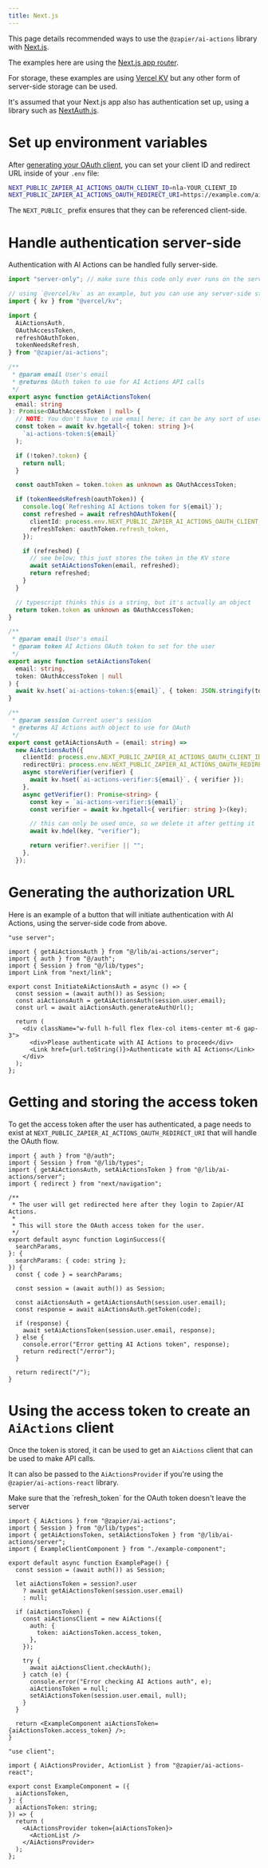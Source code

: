 ```yaml
---
title: Next.js
---
```


This page details recommended ways to use the `@zapier/ai-actions` library with [Next.js](https://nextjs.org/).

The examples here are using the [Next.js app router](https://nextjs.org/docs/app).

For storage, these examples are using [Vercel KV](https://vercel.com/docs/storage/vercel-kv) but any other form of server-side storage can be used.

It's assumed that your Next.js app also has authentication set up, using a library such as [NextAuth.js](https://next-auth.js.org/).

# Set up environment variables

After [generating your OAuth client](/guides/libraries/nodejs/authentication#getting-an-oauth-token), you can set your client ID and redirect URL inside of your `.env` file:

```sh .env
NEXT_PUBLIC_ZAPIER_AI_ACTIONS_OAUTH_CLIENT_ID=nla-YOUR_CLIENT_ID
NEXT_PUBLIC_ZAPIER_AI_ACTIONS_OAUTH_REDIRECT_URI=https://example.com/ai-actions-auth-callback
```

The `NEXT_PUBLIC_` prefix ensures that they can be referenced client-side.

# Handle authentication server-side

Authentication with AI Actions can be handled fully server-side.

```ts @/lib/ai-actions/server.ts
import "server-only"; // make sure this code only ever runs on the server

// using `@vercel/kv` as an example, but you can use any server-side storage
import { kv } from "@vercel/kv";

import {
  AiActionsAuth,
  OAuthAccessToken,
  refreshOAuthToken,
  tokenNeedsRefresh,
} from "@zapier/ai-actions";

/**
 * @param email User's email
 * @returns OAuth token to use for AI Actions API calls
 */
export async function getAiActionsToken(
  email: string
): Promise<OAuthAccessToken | null> {
  // NOTE: You don't have to use email here; it can be any sort of user identifier
  const token = await kv.hgetall<{ token: string }>(
    `ai-actions-token:${email}`
  );

  if (!token?.token) {
    return null;
  }

  const oauthToken = token.token as unknown as OAuthAccessToken;

  if (tokenNeedsRefresh(oauthToken)) {
    console.log(`Refreshing AI Actions token for ${email}`);
    const refreshed = await refreshOAuthToken({
      clientId: process.env.NEXT_PUBLIC_ZAPIER_AI_ACTIONS_OAUTH_CLIENT_ID!,
      refreshToken: oauthToken.refresh_token,
    });

    if (refreshed) {
      // see below; this just stores the token in the KV store
      await setAiActionsToken(email, refreshed);
      return refreshed;
    }
  }

  // typescript thinks this is a string, but it's actually an object
  return token.token as unknown as OAuthAccessToken;
}

/**
 * @param email User's email
 * @param token AI Actions OAuth token to set for the user
 */
export async function setAiActionsToken(
  email: string,
  token: OAuthAccessToken | null
) {
  await kv.hset(`ai-actions-token:${email}`, { token: JSON.stringify(token) });
}

/**
 * @param session Current user's session
 * @returns AI Actions auth object to use for OAuth
 */
export const getAiActionsAuth = (email: string) =>
  new AiActionsAuth({
    clientId: process.env.NEXT_PUBLIC_ZAPIER_AI_ACTIONS_OAUTH_CLIENT_ID!,
    redirectUri: process.env.NEXT_PUBLIC_ZAPIER_AI_ACTIONS_OAUTH_REDIRECT_URI!,
    async storeVerifier(verifier) {
      await kv.hset(`ai-actions-verifier:${email}`, { verifier });
    },
    async getVerifier(): Promise<string> {
      const key = `ai-actions-verifier:${email}`;
      const verifier = await kv.hgetall<{ verifier: string }>(key);

      // this can only be used once, so we delete it after getting it
      await kv.hdel(key, "verifier");

      return verifier?.verifier || "";
    },
  });
```

# Generating the authorization URL

Here is an example of a button that will initiate authentication with AI Actions, using the server-side code from above.

```tsx initiate-ai-actions-auth.tsx
"use server";

import { getAiActionsAuth } from "@/lib/ai-actions/server";
import { auth } from "@/auth";
import { Session } from "@/lib/types";
import Link from "next/link";

export const InitiateAiActionsAuth = async () => {
  const session = (await auth()) as Session;
  const aiActionsAuth = getAiActionsAuth(session.user.email);
  const url = await aiActionsAuth.generateAuthUrl();

  return (
    <div className="w-full h-full flex flex-col items-center mt-6 gap-3">
      <div>Please authenticate with AI Actions to proceed</div>
      <Link href={url.toString()}>Authenticate with AI Actions</Link>
    </div>
  );
};
```

# Getting and storing the access token

To get the access token after the user has authenticated, a page needs to exist at `NEXT_PUBLIC_ZAPIER_AI_ACTIONS_OAUTH_REDIRECT_URI` that will handle the OAuth flow.

```tsx @/app/NEXT_PUBLIC_ZAPIER_AI_ACTIONS_OAUTH_REDIRECT_URI/page.tsx
import { auth } from "@/auth";
import { Session } from "@/lib/types";
import { getAiActionsAuth, setAiActionsToken } from "@/lib/ai-actions/server";
import { redirect } from "next/navigation";

/**
 * The user will get redirected here after they login to Zapier/AI Actions.
 *
 * This will store the OAuth access token for the user.
 */
export default async function LoginSuccess({
  searchParams,
}: {
  searchParams: { code: string };
}) {
  const { code } = searchParams;

  const session = (await auth()) as Session;

  const aiActionsAuth = getAiActionsAuth(session.user.email);
  const response = await aiActionsAuth.getToken(code);

  if (response) {
    await setAiActionsToken(session.user.email, response);
  } else {
    console.error("Error getting AI Actions token", response);
    return redirect("/error");
  }

  return redirect("/");
}
```

# Using the access token to create an `AiActions` client

Once the token is stored, it can be used to get an `AiActions` client that can be used to make API calls.

It can also be passed to the `AiActionsProvider` if you're using the `@zapier/ai-actions-react` library.

<Warning>
  Make sure that the `refresh_token` for the OAuth token doesn't leave the
  server
</Warning>

```tsx @/app/example-route/page.tsx
import { AiActions } from "@zapier/ai-actions";
import { Session } from "@/lib/types";
import { getAiActionsToken, setAiActionsToken } from "@/lib/ai-actions/server";
import { ExampleClientComponent } from "./example-component";

export default async function ExamplePage() {
  const session = (await auth()) as Session;

  let aiActionsToken = session?.user
    ? await getAiActionsToken(session.user.email)
    : null;

  if (aiActionsToken) {
    const aiActionsClient = new AiActions({
      auth: {
        token: aiActionsToken.access_token,
      },
    });

    try {
      await aiActionsClient.checkAuth();
    } catch (e) {
      console.error("Error checking AI Actions auth", e);
      aiActionsToken = null;
      setAiActionsToken(session.user.email, null);
    }
  }

  return <ExampleComponent aiActionsToken={aiActionsToken.access_token} />;
}
```

```tsx @/app/example-route/example-component.tsx
"use client";

import { AiActionsProvider, ActionList } from "@zapier/ai-actions-react";

export const ExampleComponent = ({
  aiActionsToken,
}: {
  aiActionsToken: string;
}) => {
  return (
    <AiActionsProvider token={aiActionsToken}>
      <ActionList />
    </AiActionsProvider>
  );
};
```
